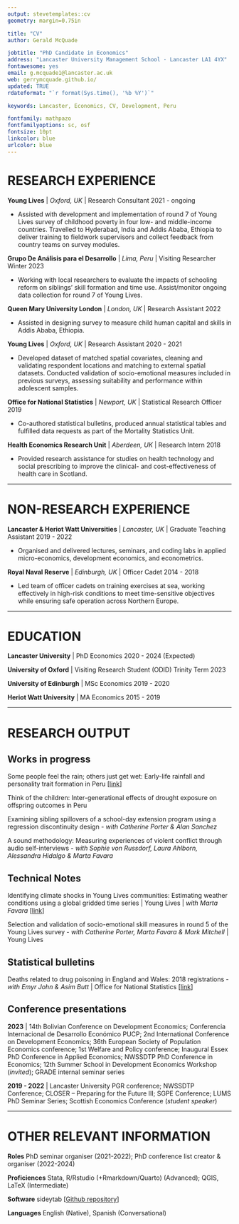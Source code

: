 ```yaml
---
output: stevetemplates::cv
geometry: margin=0.75in

title: "CV"
author: Gerald McQuade

jobtitle: "PhD Candidate in Economics"
address: "Lancaster University Management School · Lancaster LA1 4YX"
fontawesome: yes
email: g.mcquade1@lancaster.ac.uk
web: gerrymcquade.github.io/
updated: TRUE
rdateformat: "`r format(Sys.time(), '%b %Y')`"

keywords: Lancaster, Economics, CV, Development, Peru

fontfamily: mathpazo
fontfamilyoptions: sc, osf
fontsize: 10pt
linkcolor: blue
urlcolor: blue
---
```


# RESEARCH EXPERIENCE

**Young Lives** | _Oxford, UK_ | Research Consultant \hfill 2021 - ongoing

* Assisted with development and implementation of round 7 of  Young Lives survey of childhood poverty in four low- and middle-income countries. Travelled to Hyderabad, India and Addis Ababa, Ethiopia to deliver training to fieldwork supervisors and collect feedback from country teams on survey modules.

**Grupo De Análisis para el Desarrollo** | _Lima, Peru_ | Visiting Researcher \hfill Winter 2023

* Working with local researchers to evaluate the impacts of schooling reform on siblings' skill formation and time use. Assist/monitor ongoing data collection for round 7 of Young Lives.

**Queen Mary University London** | _London, UK_ | Research Assistant \hfill 2022

* Assisted in designing survey to measure child human capital and skills in Addis Ababa, Ethiopia.

**Young Lives** | _Oxford, UK_ | Research Assistant \hfill 2020 - 2021

* Developed dataset of matched spatial covariates, cleaning and validating respondent locations and matching to external spatial datasets. Conducted validation of socio-emotional measures included in previous surveys, assessing suitability and performance within adolescent samples.

**Office for National Statistics** | _Newport, UK_ | Statistical Research Officer \hfill 2019

* Co-authored statistical bulletins, produced annual statistical tables and fulfilled data requests as part of the Mortality Statistics Unit.

**Health Economics Research Unit** | _Aberdeen, UK_ | Research Intern \hfill 2018

* Provided research assistance for studies on health technology and social prescribing to improve the clinical- and cost-effectiveness of health care in Scotland.

---------------------

# NON-RESEARCH EXPERIENCE

**Lancaster & Heriot Watt Universities** | _Lancaster, UK_ | Graduate Teaching Assistant \hfill 2019 - 2022 

* Organised and delivered lectures, seminars, and coding labs in applied micro-economics, development economics, and econometrics.

**Royal Naval Reserve** | _Edinburgh, UK_ | Officer Cadet \hfill 2014 - 2018

* Led team of officer cadets on training exercises at sea, working effectively in high-risk conditions to meet time-sensitive objectives while ensuring safe operation across Northern Europe. 

---------------------

# EDUCATION

**Lancaster University** | PhD Economics \hfill 2020 - 2024 (Expected)

**University of Oxford** | Visiting Research Student (ODID) \hfill Trinity Term 2023

**University of Edinburgh** | MSc Economics \hfill 2019 - 2020

**Heriot Watt University** | MA Economics \hfill 2015 - 2019

---------------------

# RESEARCH OUTPUT

## **Works in progress**

Some people feel the rain; others just get wet: Early-life rainfall and personality trait formation in Peru [[link](https://gerrymcquade.github.io/[GM]earlyliferainfall_personalitytraits_0623.pdf)]

Think of the children: Inter-generational effects of drought exposure on offspring outcomes in Peru

Examining sibling spillovers of a school-day extension program using a regression discontinuity design - _with Catherine Porter & Alan Sanchez_ 

A sound methodology: Measuring experiences of violent conflict through audio self-interviews - _with Sophie von Russdorf, Laura Ahlborn, Alessandra Hidalgo & Marta Favara_

## **Technical Notes**

Identifying climate shocks in Young Lives communities: Estimating weather conditions using a global gridded time series | Young Lives | _with Marta Favara_  [[link](https://www.younglives.org.uk/publications/identifying-climate-shocks-young-lives-communities-estimating-weather-conditions-using)]

Selection and validation of socio-emotional skill measures in round 5 of the Young Lives survey - _with Catherine Porter, Marta Favara & Mark Mitchell_ | Young Lives


## **Statistical bulletins**

Deaths related to drug poisoning in England and Wales: 2018 registrations - _with Emyr John & Asim Butt_ | Office for National Statistics [[link](https://cy.ons.gov.uk/peoplepopulationandcommunity/birthsdeathsandmarriages/deaths/bulletins/deathsrelatedtodrugpoisoninginenglandandwales/2018registrations)]

<!-- --------------------- -->

<!-- # CONFERENCE PRESENTATIONS -->
## **Conference presentations**

**2023** | 14th Bolivian Conference on Development Economics; Conferencia Internacional de Desarrollo Económico PUCP; 2nd International Conference on Development Economics; 36th European Society of Population Economics conference; 1st Welfare and Policy conference; Inaugural Essex PhD Conference in Applied Economics; NWSSDTP PhD Conference in Economics; 12th Summer School in Development Economics Workshop (_invited_); GRADE internal seminar series

**2019 - 2022** | Lancaster University PGR conference; NWSSDTP Conference; CLOSER – Preparing for the Future III;  SGPE Conference; LUMS PhD Seminar Series; Scottish Economics Conference (_student speaker_) 

<!-- --------------------- -->

<!-- # GRANTS AND AWARDS -->

<!-- **Grants**  -->

<!-- * ESRC Student-led Open Competition Masters + PhD Studentship \hfill 2019 - 2024 -->

<!-- * NWSSDTP PhD Internship Grant (6 months) | £14,000 \hfill 2023  -->

<!-- * NWSSDTP Overseas Institutional Visit Grant | £6,900 \hfill 2023 -->

<!-- **Awards** -->

<!-- * Watt Club Medal, MA economics – highest distinction \hfill 2019 -->

<!-- * Deputy Principal’s Award – overall academic excellence \hfill 2019 -->

<!-- --------------------- -->

<!-- # TEACHING -->

<!-- **Lancaster University** \hfill 2021 - 2022 -->

<!-- * Applied Economics (ECON229) | Seminars -->

<!-- * Quantitative Methods for Economics (ECON 103) | Additional Workshops -->

<!-- **Heriot Watt University** \hfill 2019 - 2020 -->

<!-- * Intermediate Microeconomics (C28IN) | Workshops -->

<!-- * Econometrics Project (C29EJ) | Labs -->

<!-- --------------------- -->

<!-- # ADDITIONAL TRAINING -->

<!-- **Advanced Applied Econometrics: Recent Methods and Issues** | University of \hfill 2022 -->

<!--  Copenhagen  -->

<!-- **GTA Economics Network Workshop** | University of Strathclyde \hfill 2022 -->

<!-- **Virtual PhD course in development economics** | IGC \hfill 2022 -->

---------------------

# OTHER RELEVANT INFORMATION

**Roles** PhD seminar organiser (2021-2022); PhD conference list creator & organiser (2022-2024)

**Proficiences** Stata, R/Rstudio (+Rmarkdown/Quarto) (Advanced);  QGIS, LaTeX (Intermediate)

**Software** sideytab [[Github repository](https://github.com/gerrymcquade/sideytab)]

**Languages** English (Native), Spanish (Conversational)
